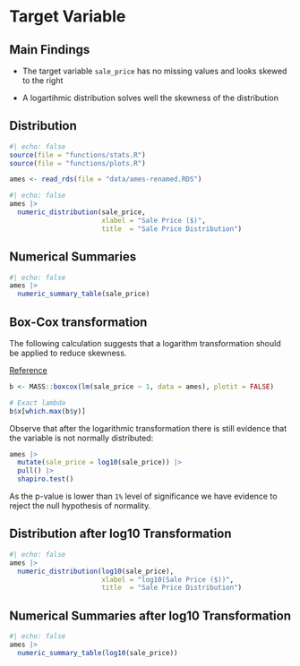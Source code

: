 # Target Variable

::: {.callout-note appearance="simple"}
## Main Findings

- The target variable `sale_price` has no missing values and looks skewed to the
right

- A logartihmic distribution solves well the skewness of the distribution

:::

## Distribution

```r
#| echo: false
source(file = "functions/stats.R")
source(file = "functions/plots.R")

ames <- read_rds(file = "data/ames-renamed.RDS")
```

```r
#| echo: false
ames |> 
  numeric_distribution(sale_price,
                       xlabel = "Sale Price ($)",
                       title  = "Sale Price Distribution")
```

## Numerical Summaries

```r
#| echo: false
ames |>
  numeric_summary_table(sale_price)
```

## Box-Cox transformation

The following calculation suggests that a logarithm transformation should be
applied to reduce skewness.

[Reference](https://r-coder.com/box-cox-transformation-r/)

```r
b <- MASS::boxcox(lm(sale_price ~ 1, data = ames), plotit = FALSE)

# Exact lambda
b$x[which.max(b$y)]
```

Observe that after the logarithmic transformation there is still evidence that
the variable is not normally distributed:

```r
ames |> 
  mutate(sale_price = log10(sale_price)) |> 
  pull() |> 
  shapiro.test()
```

As the p-value is lower than `1%` level of significance we have evidence to
reject the null hypothesis of normality.

## Distribution after log10 Transformation

```r
#| echo: false
ames |> 
  numeric_distribution(log10(sale_price),
                       xlabel = "log10(Sale Price ($))",
                       title  = "Sale Price Distribution")
```

## Numerical Summaries after log10 Transformation

```r
#| echo: false
ames |>
  numeric_summary_table(log10(sale_price))
```
